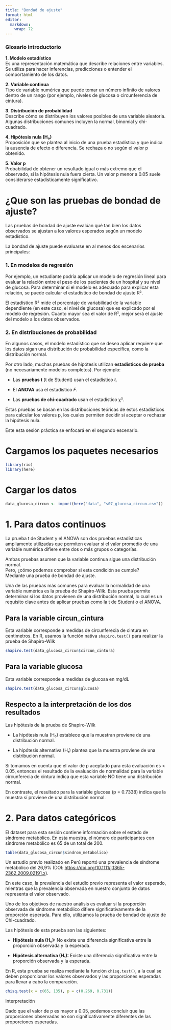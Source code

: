 ---
title: "Bondad de ajuste"
format: html
editor: 
  markdown: 
    wrap: 72
---

### Glosario introductorio

**1. Modelo estadístico**\
Es una representación matemática que describe relaciones entre
variables. Se utiliza para hacer inferencias, predicciones o entender el
comportamiento de los datos.

**2. Variable continua**\
Tipo de variable numérica que puede tomar un número infinito de valores
dentro de un rango (por ejemplo, niveles de glucosa o circunferencia de
cintura).

**3. Distribución de probabilidad**\
Describe cómo se distribuyen los valores posibles de una variable
aleatoria. Algunas distribuciones comunes incluyen la normal, binomial y
chi-cuadrado.

**4. Hipótesis nula (H₀)**\
Proposición que se plantea al inicio de una prueba estadística y que
indica la ausencia de efecto o diferencia. Se rechaza o no según el
valor p obtenido.

**5. Valor p**\
Probabilidad de obtener un resultado igual o más extremo que el
observado, si la hipótesis nula fuera cierta. Un valor p menor a 0.05
suele considerarse estadísticamente significativo.

# ¿Que son las pruebas de bondad de ajuste?

Las pruebas de bondad de ajust**e** evalúan qué tan bien los datos
observados se ajustan a los valores esperados según un modelo
estadístico.

La bondad de ajuste puede evaluarse en al menos dos escenarios
principales:

### 1. En modelos de regresión

Por ejemplo, un estudiante podría aplicar un modelo de regresión lineal
para evaluar la relación entre el peso de los pacientes de un hospital y
su nivel de glucosa. Para determinar si el modelo es adecuado para
explicar esta relación, se puede calcular el estadístico de bondad de
ajuste R².

El estadístico R² mide el porcentaje de variabilidad de la variable
dependiente (en este caso, el nivel de glucosa) que es explicado por el
modelo de regresión. Cuanto mayor sea el valor de R², mejor será el
ajuste del modelo a los datos observados.

### 2. En distribuciones de probabilidad

En algunos casos, el modelo estadístico que se desea aplicar requiere
que los datos sigan una distribución de probabilidad específica, como la
distribución normal.

Por otro lado, muchas pruebas de hipótesis utilizan **estadísticos de
prueba** (no necesariamente modelos completos). Por ejemplo:

-   Las **pruebas t** (t de Student) usan el estadístico *t*.

-   El **ANOVA** usa el estadístico *F*.

-   Las **pruebas de chi-cuadrado** usan el estadístico χ².

Estas pruebas se basan en las distribuciones teóricas de estos
estadísticos para calcular los valores p, los cuales permiten decidir si
aceptar o rechazar la hipótesis nula.

Este esta sesión práctica se enfocará en el segundo escenario.

# Cargamos los paquetes necesarios

```{r}
library(rio)
library(here)
```

# Cargar los datos

```{r}
data_glucosa_circun <- import(here("data", "s07_glucosa_circun.csv"))
```

# 1. Para datos continuos

La prueba t de Student y el ANOVA son dos pruebas estadísticas
ampliamente utilizadas que permiten evaluar si el valor promedio de una
variable numérica difiere entre dos o más grupos o categorías.

Ambas pruebas asumen que la variable continua sigue una distribución
normal.\
Pero, ¿cómo podemos comprobar si esta condición se cumple?\
Mediante una prueba de bondad de ajuste.

Una de las pruebas más comunes para evaluar la normalidad de una
variable numérica es la prueba de Shapiro-Wilk. Esta prueba permite
determinar si los datos provienen de una distribución normal, lo cual es
un requisito clave antes de aplicar pruebas como la t de Student o el
ANOVA.

## Para la variable circun_cintura

Esta variable corresponde a medidas de circunferecia de cintura en
centimetros. En R, usamos la función nativa `shapiro.test()` para
realizar la prueba de Shapiro-Wilk

```{r}
shapiro.test(data_glucosa_circun$circun_cintura)
```

## Para la variable glucosa

Esta variable corresponde a medidas de glucosa en mg/dL

```{r}
shapiro.test(data_glucosa_circun$glucosa)
```

## Respecto a la interpretación de los dos resultados

Las hipótesis de la prueba de Shapiro-Wilk

-   La hipótesis nula (H₀) establece que la muestran proviene de una
    distribución normal.

-   La hipótesis alternativa (H₁) plantea que la muestra  proviene de
    una distribución normal.

Si tomamos en cuenta que el valor de p aceptado para esta evaluación es
\< 0.05, entonces el resultado de la evaluación de normalidad para la
variable circunferecia de cintura indica que esta variable NO tiene una
distribución normal.

En contraste, el resultado para la variable glucosa (p = 0.7338) indica
que la muestra sí proviene de una distribución normal.

# 2. Para datos categóricos

El dataset para esta sesión contiene información sobre el estado de
síndrome metabólico. En esta muestra, el número de participantes con
síndrome metabólico es 65 de un total de 200.

```{r}
table(data_glucosa_circun$sindrom_metabolico)
```

Un estudio previo realizado en Perú reportó una prevalencia de síndrome
metabólico del 26,9% (DOI:
<https://doi.org/10.1111/j.1365-2362.2009.02191.x>).

En este caso, la prevalencia del estudio previo representa el valor
esperado, mientras que la prevalencia observada en nuestro conjunto de
datos representa el valor observado.

Uno de los objetivos de nuestro análisis es evaluar si la proporción
observada de síndrome metabólico difiere significativamente de la
proporción esperada. Para ello, utilizamos la prueba de bondad de ajuste
de Chi-cuadrado.

Las hipótesis de esta prueba son las siguientes:

-    **Hipótesis nula (H₀):** No existe una diferencia significativa
    entre la proporción observada y la esperada.

-   **Hipótesis alternativa (H₁):** Existe una diferencia significativa
    entre la proporción observada y la esperada.

En R, esta prueba se realiza mediante la función `chisq.test()`, a la
cual se deben proporcionar los valores observados y las proporciones
esperadas para llevar a cabo la comparación.

```{r}
chisq.test(x = c(65, 135), p = c(0.269, 0.731))
```

Interpretación

Dado que el valor de p es mayor a 0.05, podemos concluir que las
proporciones observadas no son significativamente diferentes de las
proporciones esperadas.

